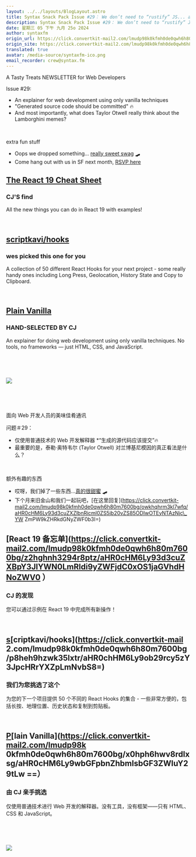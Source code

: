 ```yaml
---
layout: ../../layouts/BlogLayout.astro
title: Syntax Snack Pack Issue #29： We don’t need to “rustify” JS... and 50 different React Hooks for your next project
description: Syntax Snack Pack Issue #29： We don’t need to “rustify” JS... and 50 different React Hooks for your next project
date: 星期三 05 下午 九月 25o 2024
author: syntaxfm
origin_url: https://click.convertkit-mail2.com/lmudp98k0kfmh0de0qwh6h80m7600bg/m2h7h5h86kg0nwfl/aHR0cHM6Ly9zZW50cnkuc2hvcC9wcm9kdWN0cy9zeW50YXgtZmVsdC1jYXA=
origin_site: https://click.convertkit-mail2.com/lmudp98k0kfmh0de0qwh6h80m7600bg/m2h7h5h86kg0nwfl/aHR0cHM6Ly9zZW50cnkuc2hvcC9wcm9kdWN0cy9zeW50YXgtZmVsdC1jYXA=
translated: true
avatar: /media-source/syntaxfm-ico.png
email_recorder: crew@syntax.fm
---
```



<Reference client:only="react" title="Syntax Snack Pack Issue #29： We don’t need to “rustify” JS... and 50 different React Hooks for your next project" url="https://click.convertkit-mail2.com/lmudp98k0kfmh0de0qwh6h80m7600bg/m2h7h5h86kg0nwfl/aHR0cHM6Ly9zZW50cnkuc2hvcC9wcm9kdWN0cy9zeW50YXgtZmVsdC1jYXA=" />

<Detail client:only="react">
	A Tasty Treats NEWSLETTER for Web Developers

Issue #29:

*   An explainer for web development using only vanilla techniques
*   "Generated source code should be committed" 🔥
*   And most importantly, what does Taylor Otwell really think about the Lamborghini memes?

​

extra fun stuff

*   Oops we dropped something... [really sweet swag](https://click.convertkit-mail2.com/lmudp98k0kfmh0de0qwh6h80m7600bg/7qh7h8ho2vkpmoi9/aHR0cHM6Ly9zZW50cnkuc2hvcC8=) 🛹
*   Come hang out with us in SF next month, [RSVP here](https://click.convertkit-mail2.com/lmudp98k0kfmh0de0qwh6h80m7600bg/owhkhqhrm3kl7wfq/aHR0cHM6Ly93d3cuZXZlbnRicml0ZS5jb20vZS85ODIwOTEyNTAzNjc_YWZmPW9kZHRkdGNyZWF0b3I=)​

## ​[The React 19 Cheat Sheet](https://click.convertkit-mail2.com/lmudp98k0kfmh0de0qwh6h80m7600bg/z2hghnh3294r8ptz/aHR0cHM6Ly93d3cuZXBpY3JlYWN0LmRldi9yZWFjdC0xOS1jaGVhdHNoZWV0)

### CJ'S find

All the new things you can do in React 19 with examples!

​

## ​[s](https://click.convertkit-mail2.com/lmudp98k0kfmh0de0qwh6h80m7600bg/p8heh9hzwk35lxtr/aHR0cHM6Ly9ob29rcy5zY3JpcHRrYXZpLmNvbS8=)​[**criptkavi/hooks**](https://click.convertkit-mail2.com/lmudp98k0kfmh0de0qwh6h80m7600bg/p8heh9hzwk35lxtr/aHR0cHM6Ly9ob29rcy5zY3JpcHRrYXZpLmNvbS8=)

### wes picked this one for you

A collection of 50 different React Hooks for your next project - some really handy ones including Long Press, Geolocation, History State and Copy to Clipboard.

​

## ​[P](https://click.convertkit-mail2.com/lmudp98k0kfmh0de0qwh6h80m7600bg/x0hph6hwv8rdlxsg/aHR0cHM6Ly9wbGFpbnZhbmlsbGF3ZWIuY29tLw==)​[lain Vanilla](https://click.convertkit-mail2.com/lmudp98k0kfmh0de0qwh6h80m7600bg/x0hph6hwv8rdlxsg/aHR0cHM6Ly9wbGFpbnZhbmlsbGF3ZWIuY29tLw==)

### HAND-SELECTED BY CJ

An explainer for doing web development using only vanilla techniques. No tools, no frameworks — just HTML, CSS, and JavaScript.

​

​

![](https://embed.filekitcdn.com/e/4kePzM4Rqdc5Ufynpr48mS/po8ynbyDzC1FEgdBAtNbwf)

​

​


</Detail>

面向 Web 开发人员的美味佳肴通讯

问题＃29：

* 仅使用普通技术的 Web 开发解释器
  \*“生成的源代码应该提交”🔥
* 最重要的是，泰勒·奥特韦尔 (Taylor Otwell) 对兰博基尼模因的真正看法是什么？

​

额外有趣的东西

* 哎呀，我们掉了一些东西...[真的很甜蜜](https://click.convertkit-mail2.com/lmudp98k0kfmh0de0qwh6h80m7600bg/7qh7h8ho2vkpmoi9/aHR0cHM6Ly9zZW50cnkuc2hvcC8=) 🛹
* 下个月来旧金山和我们一起玩吧，\[在这里回复]\(https://click.convertkit-mail2.com/lmudp98k0kfmh0de0qwh6h80m7600bg/owkhqhrm3kl7wfq/aHR0cHM6Ly93d3cuZXZlbnRicml0ZS5jb20vZS85ODIwOTEyNTAzNjc\_YW ZmPW9kZHRkdGNyZWF0b3I=)​

## ​\[React 19 备忘单]\(https://click.convertkit-mail2.com/lmudp98k0kfmh0de0qwh6h80m7600bg/z2hghnh3294r8ptz/aHR0cHM6Ly93d3cuZXBpY3JlYWN0LmRldi9yZWFjdC0xOS1jaGVhdHNoZWV0 ）

### CJ 的发现

您可以通过示例在 React 19 中完成所有新操作！

​

## ​[s](https://click.convertkit-mail2.com/lmudp98k0kfmh0de0qwh6h80m7600bg/p8heh9hzwk35lxtr/aHR0cHM6Ly9ob29rcy5zY3JpcHRrYXZpLmNvbS8=)​\[**criptkavi/hooks**]\(https://click.convertkit-mail 2.com/lmudp98k0kfmh0de0qwh6h80m7600bg /p8heh9hzwk35lxtr/aHR0chHM6Ly9ob29rcy5zY3JpcHRrYXZpLmNvbS8=)

### 我们为您挑选了这个

为您的下一个项目提供 50 个不同的 React Hooks 的集合 - 一些非常方便的，包括长按、地理位置、历史状态和复制到剪贴板。

​

## ​[P](https://click.convertkit-mail2.com/lmudp98k0kfmh0de0qwh6h80m7600bg/x0hph6hwv8rdlxsg/aHR0cHM6Ly9wbGFpbnZhbmlsbGF3ZWIuY29tLw==)​\[lain Vanilla]\(https://click.convertkit-mail2.com/lmudp98k 0kfmh0de0qwh6h80m7600bg/x0hph6hwv8rdlxsg/aHR0cHM6Ly9wbGFpbnZhbmlsbGF3ZWIuY29tLw ==）

### 由 CJ 亲手挑选

仅使用普通技术进行 Web 开发的解释器。没有工具，没有框架——只有 HTML、CSS 和 JavaScript。

​

​

![](https://embed.filekitcdn.com/e/4kePzM4Rqdc5Ufynpr48mS/po8ynbyDzC1FEgdBAtNbwf)

​

​


